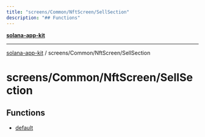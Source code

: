 ```yaml
---
title: "screens/Common/NftScreen/SellSection"
description: "## Functions"
---
```


[**solana-app-kit**](../../../../README.mdx)

***

[solana-app-kit](../../../../README.mdx) / screens/Common/NftScreen/SellSection

# screens/Common/NftScreen/SellSection

## Functions

- [default](functions/default.mdx)
